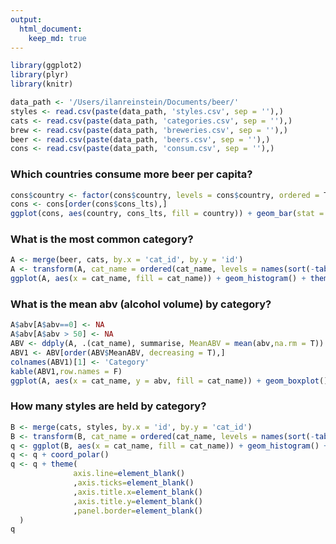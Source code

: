```yaml
---
output: 
  html_document:
    keep_md: true
---
```


```r
library(ggplot2)
library(plyr)
library(knitr)
```


```r
data_path <- '/Users/ilanreinstein/Documents/beer/'
styles <- read.csv(paste(data_path, 'styles.csv', sep = ''),)
cats <- read.csv(paste(data_path, 'categories.csv', sep = ''),)
brew <- read.csv(paste(data_path, 'breweries.csv', sep = ''),)
beer <- read.csv(paste(data_path, 'beers.csv', sep = ''),)
cons <- read.csv(paste(data_path, 'consum.csv', sep = ''),)
```

### Which countries consume more beer per capita? ###

```r
cons$country <- factor(cons$country, levels = cons$country, ordered = T)
cons <- cons[order(cons$cons_lts),]
ggplot(cons, aes(country, cons_lts, fill = country)) + geom_bar(stat = 'identity', fill = 'skyblue', alpha =  0.8) + theme_bw() + theme(axis.text.x = element_text(angle = 90)) + labs(y = 'Consumption per capita (lts)')
```


### What is the most common category?

```r
A <- merge(beer, cats, by.x = 'cat_id', by.y = 'id')
A <- transform(A, cat_name = ordered(cat_name, levels = names(sort(-table(cat_name)))))
ggplot(A, aes(x = cat_name, fill = cat_name)) + geom_histogram() + theme_bw() + theme(axis.text.x = element_text(angle = 90), legend.title = element_blank()) + labs(x = 'Category', y = 'No. of brands') + scale_fill_brewer(palette = 'Spectral')
```

### What is the mean abv (alcohol volume) by category?

```r
A$abv[A$abv==0] <- NA
A$abv[A$abv > 50] <- NA
ABV <- ddply(A, .(cat_name), summarise, MeanABV = mean(abv,na.rm = T))
ABV1 <- ABV[order(ABV$MeanABV, decreasing = T),] 
colnames(ABV1)[1] <- 'Category'
kable(ABV1,row.names = F)
ggplot(A, aes(x = cat_name, y = abv, fill = cat_name)) + geom_boxplot() + theme_bw() + theme(axis.text.x = element_text(angle = 90), legend.title = element_blank()) + scale_fill_brewer(palette = 'Spectral') + labs(x = 'Category', y = 'Alcohol Volume')
```

### How many styles are held by category?

```r
B <- merge(cats, styles, by.x = 'id', by.y = 'cat_id')
B <- transform(B, cat_name = ordered(cat_name, levels = names(sort(-table(cat_name)))))
q <- ggplot(B, aes(x = cat_name, fill = cat_name)) + geom_histogram() + theme_bw() + theme(legend.title = element_blank()) + labs(y = 'No. of styles', x = 'Category') + scale_fill_brewer(palette = 'Spectral')
q <- q + coord_polar()
q <- q + theme(
              axis.line=element_blank()
              ,axis.ticks=element_blank()
              ,axis.title.x=element_blank()
              ,axis.title.y=element_blank()
              ,panel.border=element_blank()
  )  
q
```




